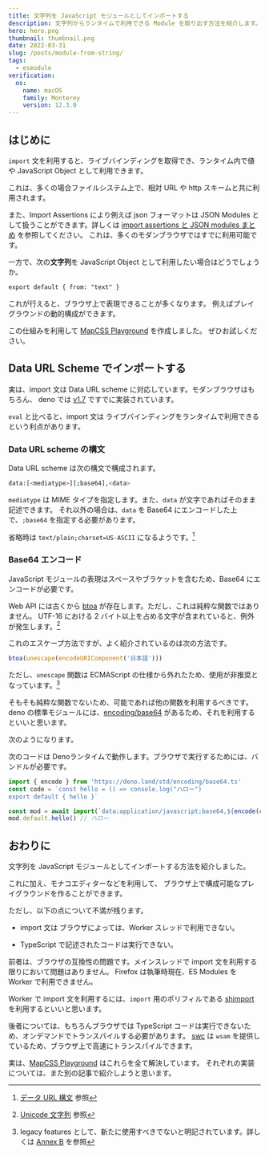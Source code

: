 ```yaml
---
title: 文字列を JavaScript モジュールとしてインポートする
description: 文字列からランタイムで利用できる Module を取り出す方法を紹介します。Editor と共に利用することで、ブラウザ上で新たな体験を提供できるかもしれません。
hero: hero.png
thumbnail: thumbnail.png
date: 2022-03-31
slug: /posts/module-from-string/
tags:
  - esmodule
verification:
  os:
    name: macOS
    family: Monterey
    version: 12.3.0
---
```


## はじめに

`import` 文を利用すると、ライブバインディングを取得でき、ランタイム内で値や JavaScript Object として利用できます。

これは、多くの場合ファイルシステム上で、相対 URL や http スキームと共に利用されます。

また、Import Assertions により例えば json フォーマットは JSON Modules として扱うことができます。詳しくは [import assertions と JSON modules まとめ](/posts/import-assertions-json-modules) を参照してください。
これは、多くのモダンブラウザではすでに利用可能です。

一方で、次の**文字列**を JavaScript Object として利用したい場合はどうでしょうか。

```txt
export default { from: "text" }
```

これが行えると、ブラウザ上で表現できることが多くなります。
例えばプレイグラウンドの動的構成ができます。

この仕組みを利用して [MapCSS Playground](https://mapcss.miyauchi.dev/playground) を作成しました。
ぜひお試しください。

## Data URL Scheme でインポートする

実は、import 文は Data URL scheme に対応しています。モダンブラウザはもちろん、
deno では [v1.7](https://deno.com/blog/v1.7#support-for-importing-data-urls) ですでに実装されています。

`eval` と比べると、import 文は ライブバインディングをランタイムで利用できるという利点があります。

### Data URL scheme の構文

Data URL scheme は次の構文で構成されます。

```bash
data:[<mediatype>][;base64],<data>
```

`mediatype` は MIME タイプを指定します。また、`data` が文字であればそのまま記述できます。
それ以外の場合は、`data` を Base64 にエンコードした上で、`;base64` を指定する必要があります。

省略時は `text/plain;charset=US-ASCII` になるようです。[^1]

[^1]: [データ URL 構文](https://developer.mozilla.org/ja/docs/Web/HTTP/Basics_of_HTTP/Data_URIs#syntax) 参照

### Base64 エンコード

JavaScript モジュールの表現はスペースやブラケットを含むため、Base64 にエンコードが必要です。

Web API には古くから [btoa](https://developer.mozilla.org/ja/docs/Web/API/btoa) が存在します。ただし、これは純粋な関数ではありません。
UTF-16 における 2 バイト以上を占める文字が含まれていると、例外が発生します。[^2]

[^2]: [Unicode 文字列](https://developer.mozilla.org/ja/docs/Glossary/Base64) 参照

これのエスケープ方法ですが、よく紹介されているのは次の方法です。

```ts
btoa(unescape(encodeURIComponent('日本語')))
```

ただし、`unescape` 関数は ECMAScript の仕様から外れたため、使用が非推奨となっています。[^3]

[^3]: legacy features として、新たに使用すべきでないと明記されています。詳しくは [Annex B](https://262.ecma-international.org/9.0/#sec-additional-ecmascript-features-for-web-browsers) を参照

そもそも純粋な関数でないため、可能であれば他の関数を利用するべきです。
deno の標準モジュールには、[encoding/base64](https://deno.land/std/encoding#base64) があるため、それを利用するといいと思います。

次のようになります。

<Alert type="warning">
  次のコードは
  Denoランタイムで動作します。ブラウザで実行するためには、バンドルが必要です。
</Alert>

```ts
import { encode } from 'https://deno.land/std/encoding/base64.ts'
const code = `const hello = () => console.log("ハロー")
export default { hello }`

const mod = await import(`data:application/javascript;base64,${encode(code)}`)
mod.default.hello() // ハロー
```

## おわりに

文字列を JavaScript モジュールとしてインポートする方法を紹介しました。

これに加え、モナコエディターなどを利用して、
ブラウザ上で構成可能なプレイグラウンドを作ることができます。

ただし、以下の点について不満が残ります。

- import 文は ブラウザによっては、Worker スレッドで利用できない。


- TypeScript で記述されたコードは実行できない。

前者は、ブラウザの互換性の問題です。メインスレッドで import 文を利用する限りにおいて問題はありません。
Firefox は執筆時現在、ES Modules を Worker で利用できません。

Worker で import 文を利用するには、`import` 用のポリフィルである [shimport](https://github.com/Rich-Harris/shimport) を利用するといいと思います。

後者については、もちろんブラウザでは TypeScript コードは実行できないため、オンデマンドでトランスパイルする必要があります。
[swc](https://github.com/swc-project/swc) は `wsam` を提供しているため、ブラウザ上で高速にトランスパイルできます。

実は、[MapCSS Playground](https://mapcss.miyauchi.dev/playground) はこれらを全て解決しています。
それぞれの実装については、また別の記事で紹介しようと思います。
